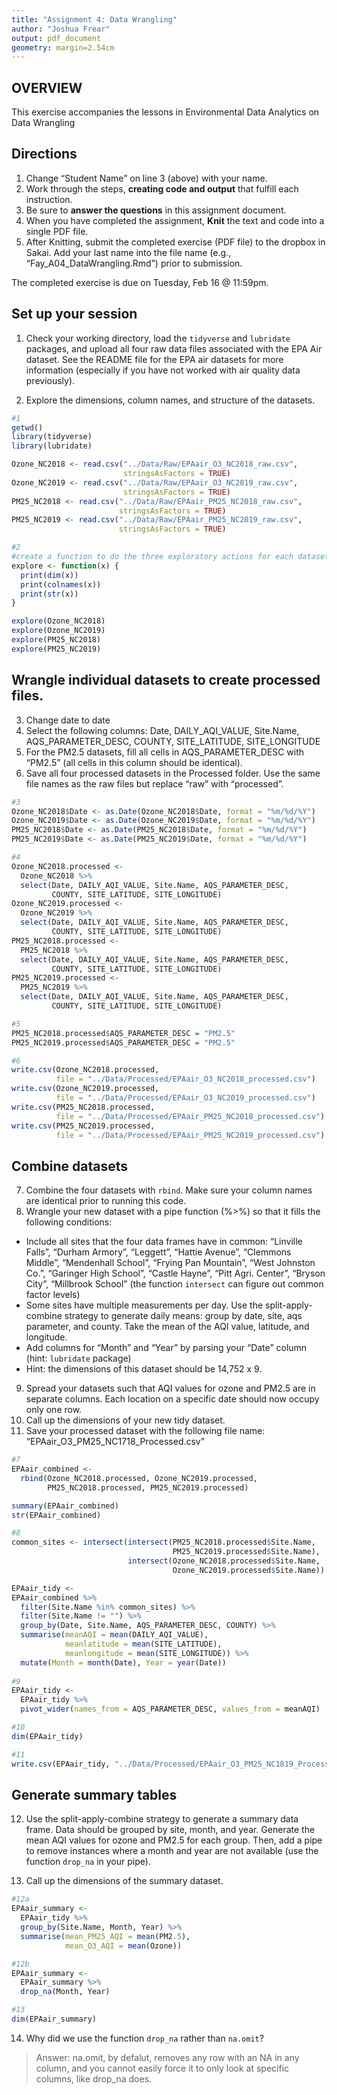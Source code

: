 ```yaml
---
title: "Assignment 4: Data Wrangling"
author: "Joshua Frear"
output: pdf_document
geometry: margin=2.54cm
---
```


## OVERVIEW

This exercise accompanies the lessons in Environmental Data Analytics on Data Wrangling 

## Directions
1. Change "Student Name" on line 3 (above) with your name.
2. Work through the steps, **creating code and output** that fulfill each instruction.
3. Be sure to **answer the questions** in this assignment document.
4. When you have completed the assignment, **Knit** the text and code into a single PDF file.
5. After Knitting, submit the completed exercise (PDF file) to the dropbox in Sakai. Add your last name into the file name (e.g., "Fay_A04_DataWrangling.Rmd") prior to submission.

The completed exercise is due on Tuesday, Feb 16 @ 11:59pm.

## Set up your session 
1. Check your working directory, load the `tidyverse` and `lubridate` packages, and upload all four raw data files associated with the EPA Air dataset. See the README file for the EPA air datasets for more information (especially if you have not worked with air quality data previously). 

2. Explore the dimensions, column names, and structure of the datasets. 

```r
#1
getwd()
library(tidyverse)
library(lubridate)

Ozone_NC2018 <- read.csv("../Data/Raw/EPAair_O3_NC2018_raw.csv", 
                         stringsAsFactors = TRUE)
Ozone_NC2019 <- read.csv("../Data/Raw/EPAair_O3_NC2019_raw.csv", 
                         stringsAsFactors = TRUE)
PM25_NC2018 <- read.csv("../Data/Raw/EPAair_PM25_NC2018_raw.csv", 
                        stringsAsFactors = TRUE)
PM25_NC2019 <- read.csv("../Data/Raw/EPAair_PM25_NC2019_raw.csv", 
                        stringsAsFactors = TRUE)

#2
#create a function to do the three exploratory actions for each dataset
explore <- function(x) {
  print(dim(x))
  print(colnames(x))
  print(str(x))
}

explore(Ozone_NC2018)
explore(Ozone_NC2019)
explore(PM25_NC2018)
explore(PM25_NC2019)

```

## Wrangle individual datasets to create processed files.
3. Change date to date
4. Select the following columns: Date, DAILY_AQI_VALUE, Site.Name, AQS_PARAMETER_DESC, COUNTY, SITE_LATITUDE, SITE_LONGITUDE
5. For the PM2.5 datasets, fill all cells in AQS_PARAMETER_DESC with "PM2.5" (all cells in this column should be identical).
6. Save all four processed datasets in the Processed folder. Use the same file names as the raw files but replace "raw" with "processed".

```r
#3
Ozone_NC2018$Date <- as.Date(Ozone_NC2018$Date, format = "%m/%d/%Y")
Ozone_NC2019$Date <- as.Date(Ozone_NC2019$Date, format = "%m/%d/%Y")
PM25_NC2018$Date <- as.Date(PM25_NC2018$Date, format = "%m/%d/%Y")
PM25_NC2019$Date <- as.Date(PM25_NC2019$Date, format = "%m/%d/%Y")

#4
Ozone_NC2018.processed <- 
  Ozone_NC2018 %>% 
  select(Date, DAILY_AQI_VALUE, Site.Name, AQS_PARAMETER_DESC, 
         COUNTY, SITE_LATITUDE, SITE_LONGITUDE)
Ozone_NC2019.processed <- 
  Ozone_NC2019 %>% 
  select(Date, DAILY_AQI_VALUE, Site.Name, AQS_PARAMETER_DESC, 
         COUNTY, SITE_LATITUDE, SITE_LONGITUDE)
PM25_NC2018.processed <- 
  PM25_NC2018 %>% 
  select(Date, DAILY_AQI_VALUE, Site.Name, AQS_PARAMETER_DESC, 
         COUNTY, SITE_LATITUDE, SITE_LONGITUDE)
PM25_NC2019.processed <- 
  PM25_NC2019 %>% 
  select(Date, DAILY_AQI_VALUE, Site.Name, AQS_PARAMETER_DESC, 
         COUNTY, SITE_LATITUDE, SITE_LONGITUDE)

#5
PM25_NC2018.processed$AQS_PARAMETER_DESC = "PM2.5"
PM25_NC2019.processed$AQS_PARAMETER_DESC = "PM2.5"

#6
write.csv(Ozone_NC2018.processed, 
          file = "../Data/Processed/EPAair_O3_NC2018_processed.csv")
write.csv(Ozone_NC2019.processed, 
          file = "../Data/Processed/EPAair_O3_NC2019_processed.csv")
write.csv(PM25_NC2018.processed, 
          file = "../Data/Processed/EPAair_PM25_NC2018_processed.csv")
write.csv(PM25_NC2019.processed, 
          file = "../Data/Processed/EPAair_PM25_NC2019_processed.csv")
```


## Combine datasets
7. Combine the four datasets with `rbind`. Make sure your column names are identical prior to running this code. 
8. Wrangle your new dataset with a pipe function (%>%) so that it fills the following conditions: 

* Include all sites that the four data frames have in common: "Linville Falls", "Durham Armory", "Leggett", "Hattie Avenue", "Clemmons Middle", "Mendenhall School", "Frying Pan Mountain", "West Johnston Co.", "Garinger High School", "Castle Hayne", "Pitt Agri. Center", "Bryson City", "Millbrook School" (the function `intersect` can figure out common factor levels)
* Some sites have multiple measurements per day. Use the split-apply-combine strategy to generate daily means: group by date, site, aqs parameter, and county. Take the mean of the AQI value, latitude, and longitude.
* Add columns for "Month" and "Year" by parsing your "Date" column (hint: `lubridate` package)
* Hint: the dimensions of this dataset should be 14,752 x 9.

9. Spread your datasets such that AQI values for ozone and PM2.5 are in separate columns. Each location on a specific date should now occupy only one row.
10. Call up the dimensions of your new tidy dataset.
11. Save your processed dataset with the following file name: "EPAair_O3_PM25_NC1718_Processed.csv"

```r
#7
EPAair_combined <-
  rbind(Ozone_NC2018.processed, Ozone_NC2019.processed,
        PM25_NC2018.processed, PM25_NC2019.processed)

summary(EPAair_combined)
str(EPAair_combined)

#8
common_sites <- intersect(intersect(PM25_NC2018.processed$Site.Name, 
                                    PM25_NC2019.processed$Site.Name), 
                          intersect(Ozone_NC2018.processed$Site.Name, 
                                    Ozone_NC2019.processed$Site.Name))

EPAair_tidy <- 
EPAair_combined %>% 
  filter(Site.Name %in% common_sites) %>%
  filter(Site.Name != "") %>% 
  group_by(Date, Site.Name, AQS_PARAMETER_DESC, COUNTY) %>%
  summarise(meanAQI = mean(DAILY_AQI_VALUE),
            meanlatitude = mean(SITE_LATITUDE),
            meanlongitude = mean(SITE_LONGITUDE)) %>% 
  mutate(Month = month(Date), Year = year(Date))
  
#9
EPAair_tidy <-
  EPAair_tidy %>% 
  pivot_wider(names_from = AQS_PARAMETER_DESC, values_from = meanAQI)

#10
dim(EPAair_tidy)

#11
write.csv(EPAair_tidy, "../Data/Processed/EPAair_O3_PM25_NC1819_Processed.csv")
```


## Generate summary tables
12. Use the split-apply-combine strategy to generate a summary data frame. Data should be grouped by site, month, and year. Generate the mean AQI values for ozone and PM2.5 for each group. Then, add a pipe to remove instances where a month and year are not available (use the function `drop_na` in your pipe). 

13. Call up the dimensions of the summary dataset.

```r
#12a
EPAair_summary <- 
  EPAair_tidy %>% 
  group_by(Site.Name, Month, Year) %>% 
  summarise(mean_PM25_AQI = mean(PM2.5),
            mean_O3_AQI = mean(Ozone))

#12b
EPAair_summary <-
  EPAair_summary %>% 
  drop_na(Month, Year)

#13
dim(EPAair_summary)
```

14. Why did we use the function `drop_na` rather than `na.omit`?

> Answer: na.omit, by defalut, removes any row with an NA in any column, and you cannot easily force it to only look at specific columns, like drop_na does.
